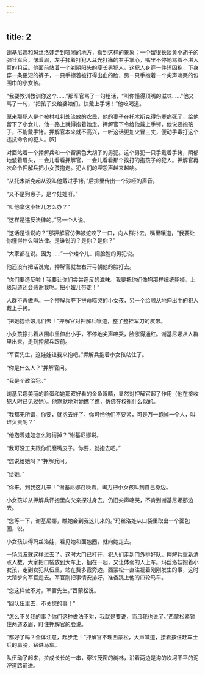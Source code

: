 ```yaml
---
---
---
```

title: 2
---




谢基尼娜和玛丝洛娃走到喧闹的地方，看到这样的景象：一个留很长淡黄小胡子的强壮军官，皱着眉，左手揉着打犯人耳光打痛的右手掌心，嘴里不停地骂着不堪入耳的粗话。他面前站着一个剃阴阳头的瘦长男犯人。这犯人身穿一件短囚袍，下身穿一条更短的裤子，一只手擦着被打得出血的脸，另一只手抱着一个尖声啼哭的包围巾的小女孩。

“我要教训教训你这个……”那军官骂了一句粗话，“叫你懂得顶嘴的滋味……”他又骂了一句，“把孩子交给婆娘们。快戴上手铐！”他吆喝道。

原来那犯人是个被村社判处流放的农民，他的妻子在托木斯克得伤寒病死了，给他留下了小女儿，他一路上就得抱着她走。押解官下令给他戴上手铐，他说要抱孩子，不能戴手铐。押解官本来就不高兴，一听这话更加火冒三丈，便动手毒打这个违抗命令的犯人。[5]

对面站着一个押解兵和一个留黑色大胡子的男犯。这个男犯一只手戴着手铐，阴郁地皱着眉头，一会儿看看押解官，一会儿看看那个挨打的抱孩子的犯人。押解官再次命令押解兵把小女孩抱走。犯人们的埋怨声越来越响。

“从托木斯克起从没叫他戴过手铐。”后排里传出一个沙哑的声音。

“又不是狗崽子，是个娃娃呀。”

“叫他拿这小妞儿怎么办？”

“这样是违反法律的。”另一个人说。

“这话是谁说的？”那押解官仿佛被蛇咬了一口，向人群扑去，嘴里嚷道，“我要让你懂得什么叫法律。是谁说的？是你？是你？”

“大家都在说。因为……”一个矮个儿、阔脸膛的男犯说。

他还没有把话说完，押解官就左右开弓朝他的脸打去。

“你们要造反啦！我要让你们尝尝造反的滋味。我要把你们像狗那样统统毙掉。上级知道还会感谢我呢。把小妞儿带走！”

人群不再做声。一个押解兵夺下拼命啼哭的小女孩，另一个给顺从地伸出手的犯人戴上手铐。

“把她抱给娘儿们去！”押解官对押解兵嚷道，整了整挂军刀的皮带。

小女孩挣扎着从围巾里伸出小手，不停地尖声啼哭，脸涨得通红。谢基尼娜从人群里出来，走到押解兵跟前。

“军官先生，这娃娃让我来抱吧。”押解兵抱着小女孩站住了。

“你是什么人？”押解官问。

“我是个政治犯。”

谢基尼娜美丽的脸蛋和她那双好看的金鱼眼睛，显然对押解官起了作用（他在接收犯人时已见过她）。他默默地对她瞧了瞧，仿佛在权衡什么似的。

“我都无所谓，你要，就抱去好了。你可怜他们不要紧，可是万一跑掉一个人，叫谁负责呢？”

“他抱着娃娃怎么跑得掉？”谢基尼娜说。

“我可没工夫跟你们磨嘴皮子。你要，就抱去吧。”

“您说给她吗？”押解兵问。

“给她。”

“你来，到我这儿来！”谢基尼娜召唤着，竭力把小女孩叫到自己身边。

小女孩却从押解兵怀抱里向父亲探过身去，仍旧尖声啼哭，不肯到谢基尼娜那边去。

“您等一下，谢基尼娜，瞧她会到我这儿来的。”玛丝洛娃从口袋里取出一个面包圈，说。

小女孩认得玛丝洛娃，看见她和面包圈，就向她走去。

一场风波就这样过去了。这时大门已打开，犯人们走到门外排好队。押解兵重新清点人数。大家把口袋放到大车上，捆在一起，又让体弱的人上车。玛丝洛娃抱着小女孩，走到女犯队伍里，站在费多霞旁边。西蒙松一直注视着刚刚发生的事，这时大踏步向军官走去。军官刚把事情安排好，准备跳上他的四轮马车。

“您这样做不对，军官先生。”西蒙松说。

“回队伍里去，不关您的事！”

“怎么不关我的事？你们这种做法不对，我就是要说，而且我也说了。”西蒙松紧锁住两道浓眉，盯住押解官的脸说。

“都好了吗？全体注意，起步走！”押解官不理西蒙松，大声喊道，接着按住赶车士兵的肩膀，钻进马车。

队伍动了起来，拉成长长的一串，穿过茂密的树林，沿着两边是沟的坎坷不平的泥泞道路前进。